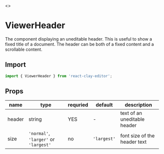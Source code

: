 
<Meta title="API/ViewerHeader" />

<Story name="Page">
  <></>
</Story>

# ViewerHeader

The component displaying an uneditable header. This is useful to show a fixed title of a document. The header can be
both of a fixed content and a scrollable content.


<div style={{ display: 'flex', justifyContent: 'center' }}>
  <ApiExplanation colorized="content" />
</div>

## Import

```ts
import { ViewerHeader } from 'react-clay-editor';
```

## Props

| name   | type                                  | requried | default     | description                  |
| ------ | ------------------------------------- | -------- | ----------- | ---------------------------- |
| header | string                                | YES      | -           | text of an uneditable header |
| size   | `'normal'`, `'larger'` or `'largest'` | no       | `'largest'` | font size of the header text |
